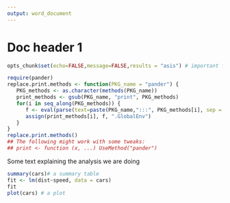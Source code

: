 ```yaml
---
output: word_document
---
```



 
Doc header 1
============
```r
opts_chunk$set(echo=FALSE,message=FALSE,results = "asis") # important for making sure the output will be well formatted.
```
 
```r
require(pander)
replace.print.methods <- function(PKG_name = "pander") {
   PKG_methods <- as.character(methods(PKG_name))
   print_methods <- gsub(PKG_name, "print", PKG_methods)
   for(i in seq_along(PKG_methods)) {
      f <- eval(parse(text=paste(PKG_name,":::", PKG_methods[i], sep = ""))) # the new function to use for print
      assign(print_methods[i], f, ".GlobalEnv")
   }
}
replace.print.methods()
## The following might work with some tweaks:
## print <- function (x, ...) UseMethod("pander")
```
Some text explaining the analysis we are doing
```r
summary(cars)# a summary table
fit <- lm(dist~speed, data = cars)
fit
plot(cars) # a plot
```